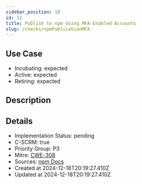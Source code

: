 ```yaml
---
sidebar_position: 10
id: 12
title: Publish to npm Using MFA-Enabled Accounts
slug: /checks/npmPublicationMFA
---
```


## Use Case
<!-- LEVELS:START -->
- Incubating: expected
- Active: expected
- Retiring: expected
<!-- LEVELS:END -->

<!-- DESCRIPTION:START -->
## Description
<!-- DESCRIPTION:END -->

<!-- DETAILS:START -->
## Details
- Implementation Status: pending
- C-SCRM: true
- Priority Group: P3
- Mitre: [CWE-308](https://cwe.mitre.org/data/definitions/308.html)
- Sources: [npm Docs](https://docs.npmjs.com/creating-and-viewing-access-tokens)
- Created at 2024-12-18T20:19:27.410Z
- Updated at 2024-12-18T20:19:27.410Z
<!-- DETAILS:END -->
